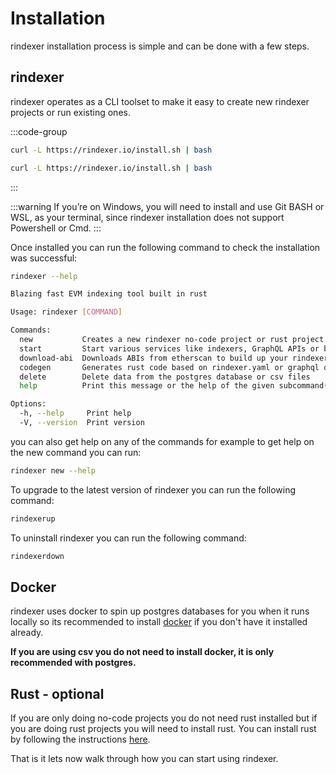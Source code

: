 # Installation

rindexer installation process is simple and can be done with a few steps.

## rindexer

rindexer operates as a CLI toolset to make it easy to create new rindexer projects or run existing ones.

:::code-group

```bash [macOS]
curl -L https://rindexer.io/install.sh | bash
```

```bash [linux]
curl -L https://rindexer.io/install.sh | bash
```

:::

:::warning
If you’re on Windows, you will need to install and use Git BASH or WSL, as your terminal,
since rindexer installation does not support Powershell or Cmd.
:::

Once installed you can run the following command to check the installation was successful:

```bash
rindexer --help
```

```bash
Blazing fast EVM indexing tool built in rust

Usage: rindexer [COMMAND]

Commands:
  new           Creates a new rindexer no-code project or rust project
  start         Start various services like indexers, GraphQL APIs or both together
  download-abi  Downloads ABIs from etherscan to build up your rindexer.yaml mappings
  codegen       Generates rust code based on rindexer.yaml or graphql queries
  delete        Delete data from the postgres database or csv files
  help          Print this message or the help of the given subcommand(s)

Options:
  -h, --help     Print help
  -V, --version  Print version
```

you can also get help on any of the commands for example to get help on the new command you can run:

```bash
rindexer new --help
```

To upgrade to the latest version of rindexer you can run the following command:

```bash
rindexerup
```

To uninstall rindexer you can run the following command:

```bash
rindexerdown
```

## Docker

rindexer uses docker to spin up postgres databases for you when it runs locally so its recommended to install [docker](https://www.docker.com/products/docker-desktop/)
if you don't have it installed already.

**If you are using csv you do not need to install docker, it is only recommended with postgres.**

## Rust - optional

If you are only doing no-code projects you do not need rust installed but if you are doing rust projects you will need to install rust.
You can install rust by following the instructions [here](https://www.rust-lang.org/tools/install).

That is it lets now walk through how you can start using rindexer.